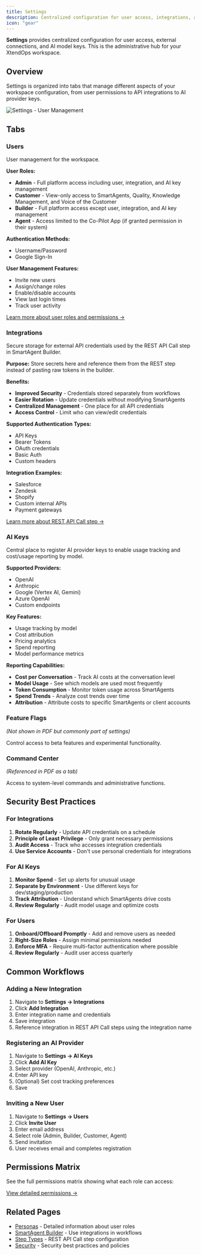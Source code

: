 ```yaml
---
title: Settings
description: Centralized configuration for user access, integrations, and AI models
icon: "gear"
---
```


**Settings** provides centralized configuration for user access, external connections, and AI model keys. This is the administrative hub for your XtendOps workspace.

## Overview

Settings is organized into tabs that manage different aspects of your workspace configuration, from user permissions to API integrations to AI provider keys.

<img src="/images/screenshots/settings-user-management.png" alt="Settings - User Management" />

## Tabs

### Users

User management for the workspace.

**User Roles:**
- **Admin** - Full platform access including user, integration, and AI key management
- **Customer** - View-only access to SmartAgents, Quality, Knowledge Management, and Voice of the Customer
- **Builder** - Full platform access except user, integration, and AI key management
- **Agent** - Access limited to the Co-Pilot App (if granted permission in their system)

**Authentication Methods:**
- Username/Password
- Google Sign-In

**User Management Features:**
- Invite new users
- Assign/change roles
- Enable/disable accounts
- View last login times
- Track user activity

[Learn more about user roles and permissions →](/personas)

### Integrations

Secure storage for external API credentials used by the REST API Call step in SmartAgent Builder.

**Purpose:**
Store secrets here and reference them from the REST step instead of pasting raw tokens in the builder.

**Benefits:**
- **Improved Security** - Credentials stored separately from workflows
- **Easier Rotation** - Update credentials without modifying SmartAgents
- **Centralized Management** - One place for all API credentials
- **Access Control** - Limit who can view/edit credentials

**Supported Authentication Types:**
- API Keys
- Bearer Tokens
- OAuth credentials
- Basic Auth
- Custom headers

**Integration Examples:**
- Salesforce
- Zendesk
- Shopify
- Custom internal APIs
- Payment gateways

[Learn more about REST API Call step →](/platform/smartAgentSteps)

### AI Keys

Central place to register AI provider keys to enable usage tracking and cost/usage reporting by model.

**Supported Providers:**
- OpenAI
- Anthropic
- Google (Vertex AI, Gemini)
- Azure OpenAI
- Custom endpoints

**Key Features:**
- Usage tracking by model
- Cost attribution
- Pricing analytics
- Spend reporting
- Model performance metrics

**Reporting Capabilities:**
- **Cost per Conversation** - Track AI costs at the conversation level
- **Model Usage** - See which models are used most frequently
- **Token Consumption** - Monitor token usage across SmartAgents
- **Spend Trends** - Analyze cost trends over time
- **Attribution** - Attribute costs to specific SmartAgents or client accounts

### Feature Flags

*(Not shown in PDF but commonly part of settings)*

Control access to beta features and experimental functionality.

### Command Center

*(Referenced in PDF as a tab)*

Access to system-level commands and administrative functions.

## Security Best Practices

### For Integrations
1. **Rotate Regularly** - Update API credentials on a schedule
2. **Principle of Least Privilege** - Only grant necessary permissions
3. **Audit Access** - Track who accesses integration credentials
4. **Use Service Accounts** - Don't use personal credentials for integrations

### For AI Keys
1. **Monitor Spend** - Set up alerts for unusual usage
2. **Separate by Environment** - Use different keys for dev/staging/production
3. **Track Attribution** - Understand which SmartAgents drive costs
4. **Review Regularly** - Audit model usage and optimize costs

### For Users
1. **Onboard/Offboard Promptly** - Add and remove users as needed
2. **Right-Size Roles** - Assign minimal permissions needed
3. **Enforce MFA** - Require multi-factor authentication where possible
4. **Review Regularly** - Audit user access quarterly

## Common Workflows

### Adding a New Integration

1. Navigate to **Settings → Integrations**
2. Click **Add Integration**
3. Enter integration name and credentials
4. Save integration
5. Reference integration in REST API Call steps using the integration name

### Registering an AI Provider

1. Navigate to **Settings → AI Keys**
2. Click **Add AI Key**
3. Select provider (OpenAI, Anthropic, etc.)
4. Enter API key
5. (Optional) Set cost tracking preferences
6. Save

### Inviting a New User

1. Navigate to **Settings → Users**
2. Click **Invite User**
3. Enter email address
4. Select role (Admin, Builder, Customer, Agent)
5. Send invitation
6. User receives email and completes registration

## Permissions Matrix

See the full permissions matrix showing what each role can access:

[View detailed permissions →](/personas)

## Related Pages

- [Personas](/personas) - Detailed information about user roles
- [SmartAgent Builder](/platform/smartAgentBuilder) - Use integrations in workflows
- [Step Types](/platform/smartAgentSteps) - REST API Call step configuration
- [Security](/security/general) - Security best practices and policies
